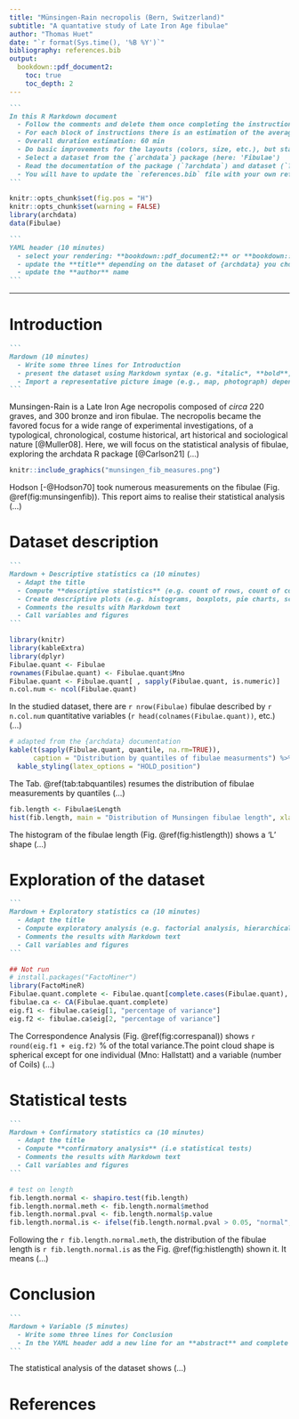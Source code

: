 ```yaml
---
title: "Münsingen-Rain necropolis (Bern, Switzerland)"
subtitle: "A quantative study of Late Iron Age fibulae"
author: "Thomas Huet"
date: "`r format(Sys.time(), '%B %Y')`"
bibliography: references.bib
output:
  bookdown::pdf_document2:
    toc: true
    toc_depth: 2
---
```


````md
```
In this R Markdown document  
  - Follow the comments and delete them once completing the instructions  
  - For each block of instructions there is an estimation of the average duration in minutes 
  - Overall duration estimation: 60 min
  - Do basic improvements for the layouts (colors, size, etc.), but stay focused on data  
  - Select a dataset from the {`archdata`} package (here: 'Fibulae') 
  - Read the documentation of the package (`?archdata`) and dataset (`?Fibulae`)
  - You will have to update the `references.bib` file with your own references
```
````


```r
knitr::opts_chunk$set(fig.pos = "H")
knitr::opts_chunk$set(warning = FALSE)
library(archdata)
data(Fibulae)
```
  
  
````md
```
YAML header (10 minutes)
  - select your rendering: **bookdown::pdf_document2:** or **bookdown::html_document2:**  
  - update the **title** depending on the dataset of {archdata} you chose  
  - update the **author** name
```
````

---  
  
# Introduction

````md
```
Mardown (10 minutes)  
  - Write some three lines for Introduction 
  - present the dataset using Markdown syntax (e.g. *italic*, **bold**, lists)  
  - Import a representative picture image (e.g., map, photograph) depending on your topic  
```
````

Munsingen-Rain is a Late Iron Age necropolis composed of *circa* 220 graves, and 300 bronze and iron fibulae. The necropolis became the favored focus for a wide range of experimental investigations, of a typological, chronological, costume historical, art historical and sociological nature [@Muller08]. Here, we will focus on the statistical analysis of fibulae, exploring the archdata R package [@Carlson21] (...)

```r
knitr::include_graphics("munsingen_fib_measures.png") 
```
  
Hodson [-@Hodson70] took numerous measurements on the fibulae (Fig. \@ref(fig:munsingenfib)). This report aims to realise their statistical analysis (...)

# Dataset description

````md
```
Mardown + Descriptive statistics ca (10 minutes)  
  - Adapt the title  
  - Compute **descriptive statistics** (e.g. count of rows, count of columns, means)  
  - Create descriptive plots (e.g. histograms, boxplots, pie charts, scatterplots)  
  - Comments the results with Markdown text  
  - Call variables and figures  
```
````

```r
library(knitr)
library(kableExtra)
library(dplyr)
Fibulae.quant <- Fibulae
rownames(Fibulae.quant) <- Fibulae.quant$Mno
Fibulae.quant <- Fibulae.quant[ , sapply(Fibulae.quant, is.numeric)]
n.col.num <- ncol(Fibulae.quant)
```

In the studied dataset, there are `r nrow(Fibulae)` fibulae described by `r n.col.num` quantitative variables (`r head(colnames(Fibulae.quant))`, etc.) (...)

```r
# adapted from the {archdata} documentation
kable(t(sapply(Fibulae.quant, quantile, na.rm=TRUE)), 
      caption = "Distribution by quantiles of fibulae measurments") %>% 
  kable_styling(latex_options = "HOLD_position")
```

The Tab. \@ref(tab:tabquantiles) resumes the distribution of fibulae measurements by quantiles (...)


```r
fib.length <- Fibulae$Length
hist(fib.length, main = "Distribution of Munsingen fibulae length", xlab = "length in cm")
```

The histogram of the fibulae length (Fig. \@ref(fig:histlength)) shows a 'L' shape (...)

# Exploration of the dataset

````md
```
Mardown + Exploratory statistics ca (10 minutes) 
  - Adapt the title  
  - Compute exploratory analysis (e.g. factorial analysis, hierarchical clustering)  
  - Comments the results with Markdown text
  - Call variables and figures  
```
````


```r
## Not run
# install.packages("FactoMiner")
library(FactoMineR)
Fibulae.quant.complete <- Fibulae.quant[complete.cases(Fibulae.quant), ]
fibulae.ca <- CA(Fibulae.quant.complete)
eig.f1 <- fibulae.ca$eig[1, "percentage of variance"]
eig.f2 <- fibulae.ca$eig[2, "percentage of variance"]
```

The Correspondence Analysis (Fig. \@ref(fig:correspanal)) shows `r round(eig.f1 + eig.f2)` % of the total variance.The point cloud shape is spherical except for one individual (Mno: Hallstatt) and a variable (number of Coils) (...)

# Statistical tests

````md
```
Mardown + Confirmatory statistics ca (10 minutes)  
  - Adapt the title  
  - Compute **confirmatory analysis** (i.e statistical tests)  
  - Comments the results with Markdown text  
  - Call variables and figures  
```
````

```r
# test on length
fib.length.normal <- shapiro.test(fib.length)
fib.length.normal.meth <- fib.length.normal$method
fib.length.normal.pval <- fib.length.normal$p.value
fib.length.normal.is <- ifelse(fib.length.normal.pval > 0.05, "normal", "not normal")
```

Following the `r fib.length.normal.meth`, the distribution of the fibulae length is `r fib.length.normal.is` as the Fig. \@ref(fig:histlength) shown it.  It means (...)


# Conclusion

````md
```
Mardown + Variable (5 minutes)  
  - Write some three lines for Conclusion  
  - In the YAML header add a new line for an **abstract** and complete it 
```
````

The statistical analysis of the dataset shows (...)

# References


















